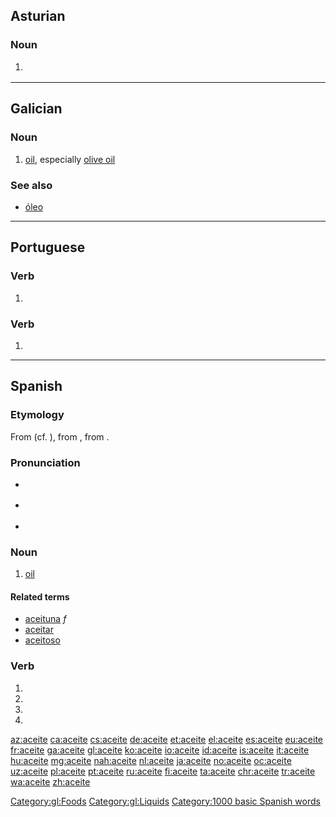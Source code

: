 ==Asturian==

===Noun===
{{ast-noun|m}}

# {{l|en|oil}} {{gloss|liquid fat}}

----

==Galician==

===Noun===
{{gl-noun|m}}

# [[oil]], especially [[olive oil]]

===See also===
* [[óleo]]

[[Category:gl:Foods]]
[[Category:gl:Liquids]]

----

==Portuguese==

===Verb===
{{head|pt|verb form|g=m-f|plural|aceites}}

# {{pt-verb-form-of|aceitar|spp|mf|s|cx=Portugal}}

===Verb===
{{pt-verb-form}}

# {{pt-verb-form-of|aceitar|e|tg=accept|tg2=accepts}}

----

==Spanish==
{{wikipedia|lang=es}}

===Etymology===
From {{etyl|osp|es}} {{m|osp|azeyte}} (cf. {{etyl|lad|-}} {{m|lad|azeyte}}), from {{etyl|xaa|es}}, from {{etyl|ar|es}} {{m|ar|زَيْت||tr=zayt}}.

===Pronunciation===
* {{a|ceseo}} {{IPA|/aˈθejte/|lang=es}}
* {{a|seseo}} {{IPA|/aˈsejte/|lang=es}}
* {{rhymes|eite|lang=es}}

===Noun===
{{es-noun|m}}

# [[oil]]

====Related terms====
* [[aceituna]] ''f''
* [[aceitar]] {{pos_v}}
* [[aceitoso]] {{pos_a}}

===Verb===
{{es-verb-form}}

# {{es-verb form of|ending=ar|mood=imperative|pers=2|formal=yes|number=singular|aceitar}}
# {{es-verb form of|ending=ar|mood=subjunctive|tense=present|pers=1|number=singular|aceitar}}
# {{es-verb form of|ending=ar|mood=subjunctive|tense=present|pers=2|formal=yes|number=singular|aceitar}}
# {{es-verb form of|ending=ar|mood=subjunctive|tense=present|pers=3|number=singular|aceitar}}

[[Category:1000 basic Spanish words]]

[[az:aceite]]
[[ca:aceite]]
[[cs:aceite]]
[[de:aceite]]
[[et:aceite]]
[[el:aceite]]
[[es:aceite]]
[[eu:aceite]]
[[fr:aceite]]
[[ga:aceite]]
[[gl:aceite]]
[[ko:aceite]]
[[io:aceite]]
[[id:aceite]]
[[is:aceite]]
[[it:aceite]]
[[hu:aceite]]
[[mg:aceite]]
[[nah:aceite]]
[[nl:aceite]]
[[ja:aceite]]
[[no:aceite]]
[[oc:aceite]]
[[uz:aceite]]
[[pl:aceite]]
[[pt:aceite]]
[[ru:aceite]]
[[fi:aceite]]
[[ta:aceite]]
[[chr:aceite]]
[[tr:aceite]]
[[wa:aceite]]
[[zh:aceite]]
